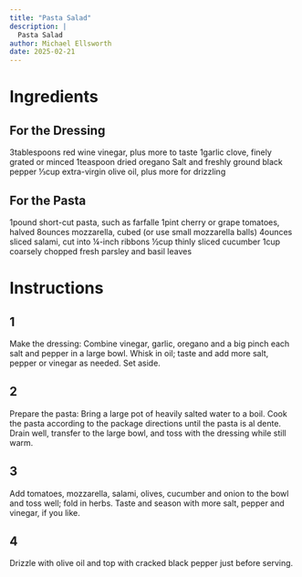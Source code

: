 ```yaml
---
title: "Pasta Salad"
description: |
  Pasta Salad
author: Michael Ellsworth
date: 2025-02-21
---
```


# Ingredients

## For the Dressing
3tablespoons red wine vinegar, plus more to taste
1garlic clove, finely grated or minced
1teaspoon dried oregano
Salt and freshly ground black pepper
⅓cup extra-virgin olive oil, plus more for drizzling

## For the Pasta
1pound short-cut pasta, such as farfalle
1pint cherry or grape tomatoes, halved
8ounces mozzarella, cubed (or use small mozzarella balls)
4ounces sliced salami, cut into ¼-inch ribbons
½cup thinly sliced cucumber
1cup coarsely chopped fresh parsley and basil leaves

# Instructions
## 1
Make the dressing: Combine vinegar, garlic, oregano and a big pinch each salt and pepper in a large bowl. Whisk in oil; taste and add more salt, pepper or vinegar as needed. Set aside.

## 2
Prepare the pasta: Bring a large pot of heavily salted water to a boil. Cook the pasta according to the package directions until the pasta is al dente. Drain well, transfer to the large bowl, and toss with the dressing while still warm.

## 3
Add tomatoes, mozzarella, salami, olives, cucumber and onion to the bowl and toss well; fold in herbs. Taste and season with more salt, pepper and vinegar, if you like.

## 4
Drizzle with olive oil and top with cracked black pepper just before serving.